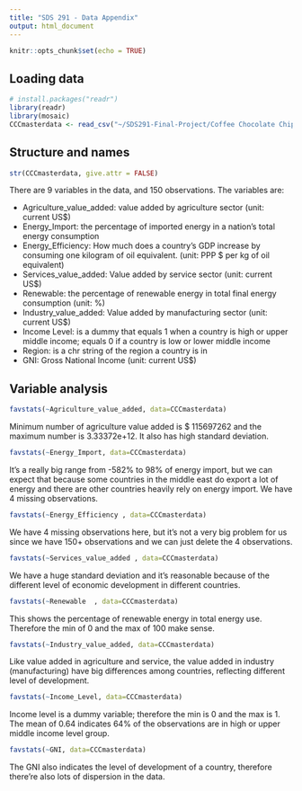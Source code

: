 ```yaml
---
title: "SDS 291 - Data Appendix"
output: html_document
---
```


```r
knitr::opts_chunk$set(echo = TRUE)
```

## Loading data

```r
# install.packages("readr")
library(readr)
library(mosaic)
CCCmasterdata <- read_csv("~/SDS291-Final-Project/Coffee Chocolate Chip Masterdata.csv")
```


## Structure and names

```r
str(CCCmasterdata, give.attr = FALSE)
```

There are 9 variables in the data, and 150 observations. The variables are:

- Agriculture_value_added: value added by agriculture sector (unit: current US$)
- Energy_Import: the percentage of imported energy in a nation’s total energy consumption
- Energy_Efficiency: How much does a country’s GDP increase by consuming one kilogram of oil equivalent. (unit: PPP $ per kg of oil equivalent) 
- Services_value_added: Value added by service sector (unit: current US$)
- Renewable: the percentage of renewable energy in total final energy consumption (unit: %)
- Industry_value_added: Value added by manufacturing sector (unit: current US$)
- Income Level: is a dummy that equals 1 when a country is high or upper middle income; equals 0 if a country is low or lower middle income
- Region: is a chr string of the region a country is in
- GNI: Gross National Income (unit: current US$)


## Variable analysis

```r
favstats(~Agriculture_value_added, data=CCCmasterdata)
```

Minimum number of agriculture value added is $ 115697262 and the maximum number is 3.33372e+12. It also has high standard deviation.

```r
favstats(~Energy_Import, data=CCCmasterdata)
```

It's a really big range from -582% to 98% of energy import, but we can expect that because some countries in the middle east do export a lot of energy and there are other countries heavily rely on energy import. We have 4 missing observations.

```r
favstats(~Energy_Efficiency , data=CCCmasterdata)
```

We have 4 missing observations here, but it's not a very big problem for us since we have 150+ observations and we can just delete the 4 observations.


```r
favstats(~Services_value_added , data=CCCmasterdata)
```

We have a huge standard deviation and it's reasonable because of the different level of economic development in different countries.

```r
favstats(~Renewable  , data=CCCmasterdata)
```

This shows the percentage of renewable energy in total energy use. Therefore the min of 0 and the max of 100 make sense.

```r
favstats(~Industry_value_added, data=CCCmasterdata)
```

Like value added in agriculture and service, the value added in industry (manufacturing) have big differences among countries, reflecting different level of development.

```r
favstats(~Income_Level, data=CCCmasterdata)
```

Income level is a dummy variable; therefore the min is 0 and the max is 1. The mean of 0.64 indicates 64% of the observations are in high or upper middle income level group.  

```r
favstats(~GNI, data=CCCmasterdata)
```

The GNI also indicates the level of development of a country, therefore there're also lots of dispersion in the data.
